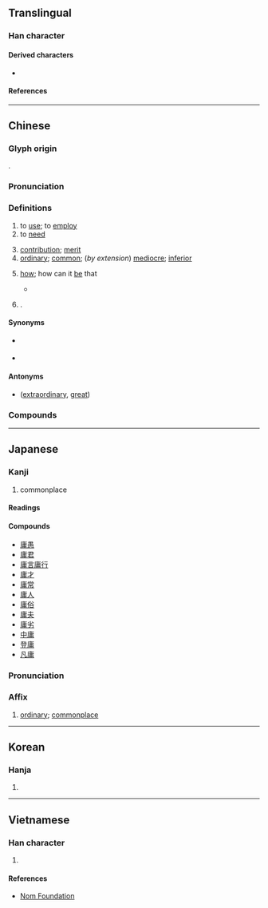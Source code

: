 {{character info}}
==Translingual==

===Han character===
{{Han char|rn=53|rad=广|as=08|sn=11|four=00227|canj=ILB|ids=⿸广𬎾}}

====Derived characters====
* {{l|mul|[[傭]] [[嘃]] [[墉]] [[嫞]] [[慵]] [[槦]] [[滽]] [[牅]] [[牗]] [[鄘]] [[鏞]]([[镛]]) [[鱅]]([[鳙]]) [[鷛]] [[㟾]] [[㣑]] [[㺎]] [[䗤]] [[䧡]] [[𥡲]] [[𦟛]]}}

====References====
{{Han ref|kx=0347.300|dkj=09378|dj=0658.050|hdz=20890.050|uh=5EB8}}

----

==Chinese==
{{zh-forms|alt=𠆌-ancient,㐯-ancient}}

===Glyph origin===
{{Han etym}}
{{Han compound|庚|用|c1=s|c2=p|abb1=y|ls=psc|ls2=ic}}.

===Pronunciation===
{{zh-pron
|m=yōng,yóng,1nb=standard in Mainland and Taiwan,2nb=variant
|c=jung4
|c-t=yuung3
|h=pfs=yûng
|md=ṳ̀ng
|mn=qz,jj,tw,xm,zz:iông/tw:iûⁿ/qz,xm:sông
|mn_note=iông - literary; sông - vernacular
|mn-t=iong5
|mc=y
|oc=y
|cat=adj,v,adv
}}

===Definitions===
{{zh-hanzi}}

# to [[use]]; to [[employ]]
# to [[need]]
#: {{zh-x|毋庸置疑|to not '''need''' to question}}
# [[contribution]]; [[merit]]
# [[ordinary]]; [[common]]; (''by extension'') [[mediocre]]; [[inferior]]
# {{lb|zh|literary|rhetorical question}} [[how]]; how can it [[be]] that {{gl|used in rhetorical questions}}
#: {{zh-syn|豈}}
#* {{zh-x|^子-儀 在位，十四 年 矣；而 謀 召 君 者，庸 非 貳 乎？|Ziyi held the earldom for fourteen years; those who took measures to call in your lordship, '''how''' did they not show a divided allegiance?|ref=Zuozhuan}}
# {{surname|zh}}.

====Synonyms====
* {{sense|common}} {{zh-l|平}}
* {{sense|mediocre}} {{zh-l|凡}}

====Antonyms====
* {{sense|ordinary}} {{zh-l|偉}} ([[extraordinary]], [[great]])

===Compounds===
{{zh-der|庸醫|庸器|庸愚|庸言庸行|庸才|庸常|庸人|庸俗|庸夫|庸夫俗子|庸保|庸劣|中庸|平庸|庸闇|庸碌無能|庸庸|凡庸|庸庸碌碌|中庸之道|庸人自擾|功庸|庸材|徵庸|庸行|庸碌|庸中佼佼|平庸之輩|庸詎|居庸關|庸鼓|幽庸|庸言|碌碌庸流|樗櫟庸材|租庸調|無庸|碌碌庸才|昏庸|無庸諱言|登庸|疇庸|無庸贅言|無庸置疑|無庸置辯|毋庸|毋庸置疑|附庸風雅|酬庸|附庸國|附庸|賣庸|上庸|大庸|丁庸|世庸|代庸|何庸|保庸|六義附庸|勳庸|勿庸|卑庸|反庸|取庸|嘉庸|外庸|奏庸|奮庸|妄庸|孱庸|宮庸|家庸|密庸|居庸|市庸|常庸|庸下|庸中皦皦|庸主|庸伍|庸伐|庸何|庸作|庸僕|庸僦|庸儒|庸凡|庸功|庸勳|庸可|庸君|庸回|庸塞|庸奴|庸妄|庸孰|庸安|庸客|庸岷|庸廝|庸弱|庸德|庸怠|庸怯|庸情|庸愎|庸憒|庸懦|庸昧|庸暗|庸末|庸朽|庸格|庸橫|庸次|庸民|庸沓|庸淺|庸渠|庸熟|庸狗|庸狡|庸猥|庸瑣|庸田|庸疏|庸眾|庸眾人|庸短|庸祗|庸租|庸素|庸績|庸繆|庸耳俗目|庸腐|庸臣|庸蔽|庸薄|庸藐|庸虛|庸蜀|庸衆人|庸說|庸豎|庸賃|庸賤|庸近|庸違|庸遴|庸遽|庸邪|庸鄙|庸釋|庸鈍|庸錢|庸闒|庸陋|庸隸|庸韋|庸音|庸駑|庸騃|庸鹵|役庸|徒庸|德庸|徽庸|恆庸|愚庸|懋庸|懦庸|戰庸|旌庸|昭庸|暗庸|殊庸|民庸|水庸|流庸|淺庸|疏庸|疲庸|砭庸鍼俗|碌碌庸庸|祗庸|租庸|笙庸|紀庸|考庸|腐庸|膚庸|茂庸|著庸|虛庸|蚩庸|衰庸闒懦|衰庸闒茸|謹庸|譾庸|豐庸|貞庸|貪庸|買庸|賁庸|賤庸|贊庸|贖庸|軍庸|輕庸|輸庸|采庸|陋庸|靖言庸回|靖言庸違|靖譖庸回|靜言庸違|顓庸|顯庸|馬庸|駑庸|騃庸|驕庸|高庸}}

----

==Japanese==

===Kanji===
{{ja-kanji|grade=c|rs=广08}}

# commonplace

====Readings====
{{ja-readings
|on=よう
|kun=なみ, つね-, もち-いる
}}

====Compounds====
* [[庸愚]]
* [[庸君]]
* [[庸言庸行]]
* [[庸才]]
* [[庸常]]
* [[庸人]]
* [[庸俗]]
* [[庸夫]]
* [[庸劣]]
* [[中庸]]
* [[登庸]]
* [[凡庸]]

{{ja-kanjitab|よう|yomi=o}}

===Pronunciation===
{{ja-pron|よう|y=o}}

===Affix===
{{ja-pos|affix|よう}}

# [[ordinary]]; [[commonplace]]

----

==Korean==

===Hanja===
{{ko-hanja|용}}

# {{rfdef|ko|sort=广08}}

----

==Vietnamese==

===Han character===
{{vi-readings|rs=广08|reading=[[dong]], [[dông]], [[dung]], [[giông]]}}

# {{rfdef|vi|sort=广08}}

====References====
* [http://nomfoundation.org/common/nom_details.php?codepoint=5eb8 Nom Foundation]